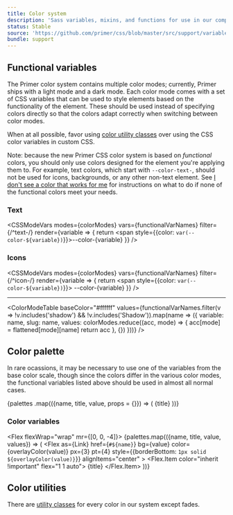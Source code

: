 ```yaml
---
title: Color system
description: 'Sass variables, mixins, and functions for use in our components.'
status: Stable
source: 'https://github.com/primer/css/blob/master/src/support/variables/color-system.scss'
bundle: support
---
```



## Functional variables

The Primer color system contains multiple color modes; currently, Primer ships with a light mode and a dark mode. Each color mode comes with a set of CSS variables that can be used to style elements based on the functionality of the element. These should be used instead of specifying colors directly so that the colors adapt correctly when switching between color modes.

When at all possible, favor using [color utility classes](/utilities/colors) over using the CSS color variables in custom CSS.

<Flash scheme="yellow">

Note: because the new Primer CSS color system is based on *functional* colors, you should only use colors designed for the element you're applying them to. For example, text colors, which start with `--color-text-`, should not be used for icons, backgrounds, or any other non-text element. See [I don't see a color that works for me]() for instructions on what to do if none of the functional colors meet your needs.

</Flash>

### Text

<CSSModeVars
  modes={colorModes}
  vars={functionalVarNames}
  filter={/^text-/}
  render={variable => {
    return <span style={{color: `var(--color-${variable})`}}>--color-{variable}</span>
  }}
/>

### Icons

<CSSModeVars
  modes={colorModes}
  vars={functionalVarNames}
  filter={/^icon-/}
  render={variable => {
    return <span style={{color: `var(--color-${variable})`}}><StyledOcticon icon={OctofaceIcon} /> --color-{variable}</span>
  }}
/>

---

<ColorModeTable
  baseColor="#ffffff"
  values={functionalVarNames.filter(v => !v.includes('shadow') && !v.includes('Shadow')).map(name => ({
    variable: name,
    slug: name,
    values: colorModes.reduce((acc, mode) => {
      acc[mode] = flattened[mode][name]
      return acc
    }, {})
  }))}
/>

## Color palette

In rare ocassions, it may be necessary to use one of the variables from the base color scale, though since the colors differ in the various color modes, the functional variables listed above should be used in almost all normal cases.

<Flex flexWrap="wrap" mr={-2}>
  {palettes
    .map(({name, title, value, props = {}}) => (
      <Flex.Item
        as={Link}
        href={`#${name}`}
        color={overlayColor(value)}
        flex="1 1 auto"
        bg={value}
        p={3}
        mr={2}
        mb={2}
        fontWeight="bold"
        key={name}
        {...props}
      >
        {title}
      </Flex.Item>
    ))}
</Flex>

### Color variables

<Flex flexWrap="wrap" mr={[0, 0, -4]}>
  {palettes.map(({name, title, value, values}) => (
    <Flex id={name} flexDirection="column" width={1} pr={0} mb={4} key={name}>
      <Flex
        as={Link}
        href={`#${name}`}
        bg={value}
        color={overlayColor(value)}
        px={3}
        pt={4}
        style={{borderBottom: `1px solid ${overlayColor(value)}`}}
        alignItems="center"
      >
        <Flex.Item color="inherit !important" flex="1 1 auto">
          <Heading as="div" fontSize={4} pb={1}>
            {title}
          </Heading>
        </Flex.Item>
        <StyledOcticon icon={LinkIcon} color="inherit !important" height={20} />
      </Flex>
      <ColorModeTable
        baseColor={value}
        values={values}
        cellPadding="8px 16px"
      />
    </Flex>
  ))}
</Flex>

## Color utilities

There are [utility classes](/utilities/colors) for every color in our system except fades.
